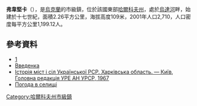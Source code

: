 {{no footnotes|time=2015-09-16T01:02:22+00:00}}
{{coord|49|49|20|N|36|29|57|E|scale:30000_region:UA|display=title}}

'''弗韋堅卡'''（{{lang-uk|Введенка}}），是[[烏克蘭|烏克蘭]]的市級鎮，位於該國東部[[哈爾科夫州|哈爾科夫州]]，處於[[烏達河|烏達河]]畔，始建於十七世紀，面積2.26平方公里，海拔高度109米，2001年人口2,710，人口密度每平方公里1,199.12人。

==參考資料==
*[http://weather.in.ua/ua/har%27kovskaja/2681] {{Wayback|url=http://weather.in.ua/ua/har%27kovskaja/2681 |date=20111221045846 }}
*[https://web.archive.org/web/20160305094154/http://w1.c1.rada.gov.ua/pls/z7502/A005?rdat1=02.04.2012&rf7571=34133 Введенка]
* [https://web.archive.org/web/20110101080515/http://www.igsu.org.ua/Harkovskja.obl/CZuguevskij.rajon/Vvedenka.html Історія міст і сіл Української РСР. Харківська область. — Київ, Головна редакція УРЕ АН УРСР, 1967]
* [http://weather.in.ua/ua/har'kovskaja/2681 Погода в селищі] {{Wayback|url=http://weather.in.ua/ua/har%27kovskaja/2681 |date=20111221045846 }}

{{DEFAULTSORT:Введенка}}
[[Category:哈爾科夫州市級鎮|Category:哈爾科夫州市級鎮]]


{{Kharkiv-geo-stub}}